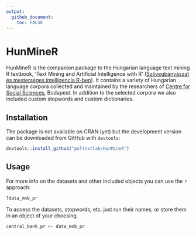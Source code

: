 ```yaml
---
output:
  github_document:
    toc: FALSE
---
```


# HunMineR

HunMineR is the companion package to the Hungarian language text mining R textbook, 'Text Mining and Artificial Intelligence with R' ([Szövegbányászat és mesterséges intelligencia R-ben](https://tankonyv.poltextlab.com/)). It contains a variety of Hungarian language corpora collected and maintained by the researchers of [Centre for Social Sciences](https://tk.hu/en), Budapest. In addition to the selected corpora we also included custom stopwords and custom dictionaries. 


## Installation

The package is not available on CRAN (yet) but the development version can be downloaded from GitHub with `devtools`:


```r
devtools::install_github("poltextlab/HunMineR")
```


## Usage

For more info on the datasets and other included objects you can use the `?` approach:

```r
?data_mnb_pr
```


To access the datasets, stopwords, etc. just run their names, or store them in an object of your choosing.

```r
central_bank_pr <- data_mnb_pr
```

